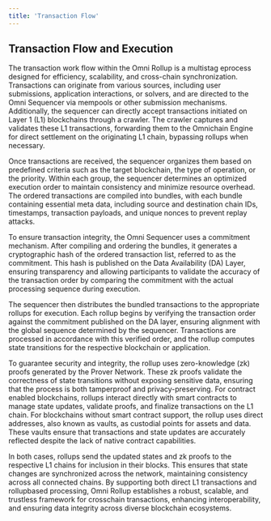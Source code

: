 ```yaml
---
title: 'Transaction Flow'
---
```


## Transaction Flow and Execution

The transaction work flow within the Omni Rollup is a multistag eprocess designed for efficiency, scalability, and cross-chain synchronization. Transactions can originate from various sources, including
user submissions, application interactions, or solvers, and are directed to the Omni Sequencer via
mempools or other submission mechanisms. Additionally, the sequencer can directly accept transactions initiated on Layer 1 (L1) blockchains through a crawler. The crawler captures and validates
these L1 transactions, forwarding them to the Omnichain Engine for direct settlement on the originating L1 chain, bypassing rollups when necessary.

Once transactions are received, the sequencer organizes them based on predefined criteria such
as the target blockchain, the type of operation, or the priority. Within each group, the sequencer
determines an optimized execution order to maintain consistency and minimize resource overhead.
The ordered transactions are compiled into bundles, with each bundle containing essential meta data,
including source and destination chain IDs, timestamps, transaction payloads, and unique nonces to
prevent replay attacks.

To ensure transaction integrity, the Omni Sequencer uses a commitment mechanism. After compiling and ordering the bundles, it generates a cryptographic hash of the ordered transaction list,
referred to as the commitment. This hash is published on the Data Availability (DA) Layer, ensuring
transparency and allowing participants to validate the accuracy of the transaction order by comparing the commitment with the actual processing sequence during execution.

The sequencer then distributes the bundled transactions to the appropriate rollups for execution.
Each rollup begins by verifying the transaction order against the commitment published on the DA
layer, ensuring alignment with the global sequence determined by the sequencer. Transactions are
processed in accordance with this verified order, and the rollup computes state transitions for the
respective blockchain or application.

To guarantee security and integrity, the rollup uses zero-knowledge (zk) proofs generated by
the Prover Network. These zk proofs validate the correctness of state transitions without exposing
sensitive data, ensuring that the process is both tamperproof and privacy-preserving. For contract enabled blockchains, rollups interact directly with smart contracts to manage state updates, validate
proofs, and finalize transactions on the L1 chain. For blockchains without smart contract support,
the rollup uses direct addresses, also known as vaults, as custodial points for assets and data. These
vaults ensure that transactions and state updates are accurately reflected despite the lack of native
contract capabilities.

In both cases, rollups send the updated states and zk proofs to the respective L1 chains for inclusion in their blocks. This ensures that state changes are synchronized across the network, maintaining consistency across all connected chains. By supporting both direct L1 transactions and rollupbased processing, Omni Rollup establishes a robust, scalable, and trustless framework for crosschain transactions, enhancing interoperability, and ensuring data integrity across diverse blockchain
ecosystems.